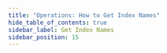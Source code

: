 ```yaml
---
title: "Operations: How to Get Index Names"
hide_table_of_contents: true
sidebar_label: Get Index Names
sidebar_position: 15
---
```





<LanguageSwitcher supportedLanguages={supportedLanguages} />

<LanguageContent language="csharp">
   <GetIndexNamesCsharp />
</LanguageContent>

<LanguageContent language="java">
   <GetIndexNamesJava />
</LanguageContent>


<!---
### Indexes
- [What are Indexes](../../../../indexes/what-are-indexes)
- [Creating and Deploying Indexes](../../../../indexes/creating-and-deploying)

### Server
- [Index Administration](../../../../server/administration/index-administration)

### Operations
- [How to Get Indexes](../../../../client-api/operations/maintenance/indexes/get-indexes)
- [How to Put Indexes](../../../../client-api/operations/maintenance/indexes/put-indexes)
- [How to Delete Index](../../../../client-api/operations/maintenance/indexes/delete-index)


-->